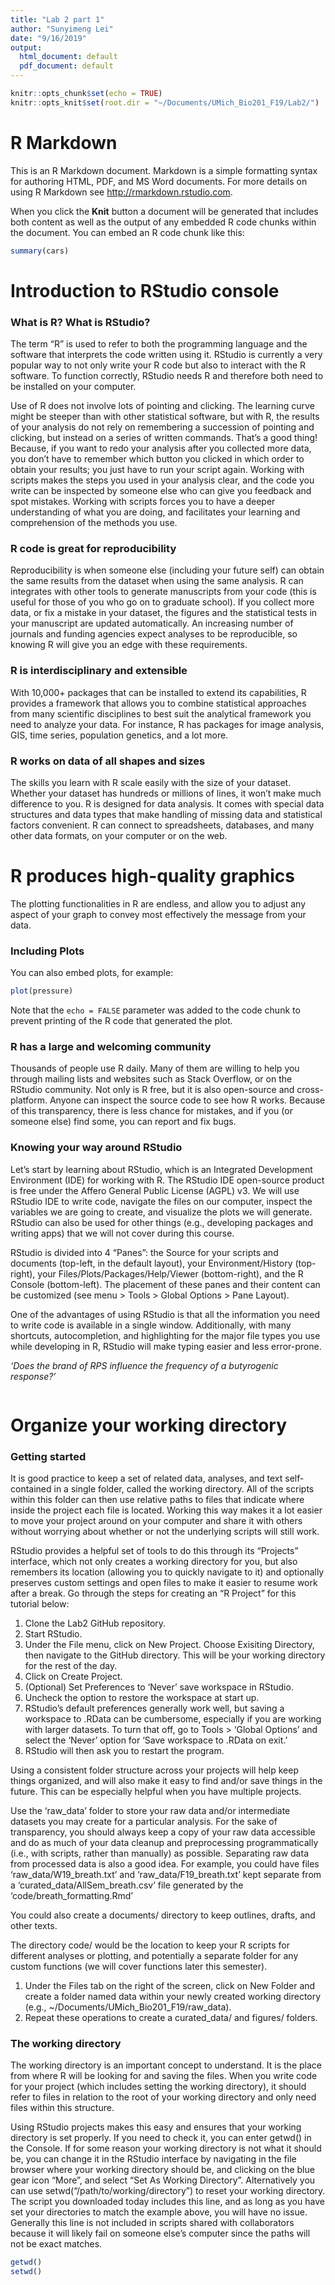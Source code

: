 ```yaml
---
title: "Lab 2 part 1"
author: "Sunyimeng Lei"
date: "9/16/2019"
output:
  html_document: default
  pdf_document: default
---
```


```r
knitr::opts_chunk$set(echo = TRUE)
knitr::opts_knit$set(root.dir = "~/Documents/UMich_Bio201_F19/Lab2/")
```

# R Markdown

This is an R Markdown document. Markdown is a simple formatting syntax for authoring HTML, PDF, and MS Word documents. For more details on using R Markdown see <http://rmarkdown.rstudio.com>.

When you click the **Knit** button a document will be generated that includes both content as well as the output of any embedded R code chunks within the document. You can embed an R code chunk like this:

```r
summary(cars)
```

# Introduction to RStudio console

### What is R? What is RStudio?

The term “R” is used to refer to both the programming language and the software that interprets the code written using it. RStudio is currently a very popular way to not only write your R code but also to interact with the R software. To function correctly, RStudio needs R and therefore both need to be installed on your computer.

Use of R does not involve lots of pointing and clicking. The learning curve might be steeper than with other statistical software, but with R, the results of your analysis do not rely on remembering a succession of pointing and clicking, but instead on a series of written commands. That’s a good thing! Because, if you want to redo your analysis after you collected more data, you don’t have to remember which button you clicked in which order to obtain your results; you just have to run your script again. Working with scripts makes the steps you used in your analysis clear, and the code you write can be inspected by someone else who can give you feedback and spot mistakes. Working with scripts forces you to have a deeper understanding of what you are doing, and facilitates your learning and comprehension of the methods you use.

### R code is great for reproducibility

Reproducibility is when someone else (including your future self) can obtain the same results from the dataset when using the same analysis. R can integrates with other tools to generate manuscripts from your code (this is useful for those of you who go on to graduate school). If you collect more data, or fix a mistake in your dataset, the figures and the statistical tests in your manuscript are updated automatically. An increasing number of journals and funding agencies expect analyses to be reproducible, so knowing R will give you an edge with these requirements.

### R is interdisciplinary and extensible 

With 10,000+ packages that can be installed to extend its capabilities, R provides a framework that allows you to combine statistical approaches from many scientific disciplines to best suit the analytical framework you need to analyze your data. For instance, R has packages for image analysis, GIS, time series, population genetics, and a lot more.

### R works on data of all shapes and sizes

The skills you learn with R scale easily with the size of your dataset. Whether your dataset has hundreds or millions of lines, it won’t make much difference to you. R is designed for data analysis. It comes with special data structures and data types that make handling of missing data and statistical factors convenient. R can connect to spreadsheets, databases, and many other data formats, on your computer or on the web.

# R produces high-quality graphics

The plotting functionalities in R are endless, and allow you to adjust any aspect of your graph to convey most effectively the message from your data.

### Including Plots

You can also embed plots, for example:

```r
plot(pressure)
```

Note that the `echo = FALSE` parameter was added to the code chunk to prevent printing of the R code that generated the plot.

### R has a large and welcoming community

Thousands of people use R daily. Many of them are willing to help you through mailing lists and websites such as Stack Overflow, or on the RStudio community. Not only is R free, but it is also open-source and cross-platform. Anyone can inspect the source code to see how R works. Because of this transparency, there is less chance for mistakes, and if you (or someone else) find some, you can report and fix bugs.

### Knowing your way around RStudio

Let’s start by learning about RStudio, which is an Integrated Development Environment (IDE) for working with R. The RStudio IDE open-source product is free under the Affero General Public License (AGPL) v3. We will use RStudio IDE to write code, navigate the files on our computer, inspect the variables we are going to create, and visualize the plots we will generate. RStudio can also be used for other things (e.g., developing packages and writing apps) that we will not cover during this course.

RStudio is divided into 4 “Panes”: the Source for your scripts and documents (top-left, in the default layout), your Environment/History (top-right), your Files/Plots/Packages/Help/Viewer (bottom-right), and the R Console (bottom-left). The placement of these panes and their content can be customized (see menu > Tools > Global Options > Pane Layout).
 
One of the advantages of using RStudio is that all the information you need to write code is available in a single window. Additionally, with many shortcuts, autocompletion, and highlighting for the major file types you use while developing in R, RStudio will make typing easier and less error-prone.



*'Does the brand of RPS influence the frequency of a butyrogenic response?'*
```r

```

# Organize your working directory

### Getting started

It is good practice to keep a set of related data, analyses, and text self-contained in a single folder, called the working directory. All of the scripts within this folder can then use relative paths to files that indicate where inside the project each file is located. Working this way makes it a lot easier to move your project around on your computer and share it with others without worrying about whether or not the underlying scripts will still work.
 
RStudio provides a helpful set of tools to do this through its “Projects” interface, which not only creates a working directory for you, but also remembers its location (allowing you to quickly navigate to it) and optionally preserves custom settings and open files to make it easier to resume work after a break. Go through the steps for creating an “R Project” for this tutorial below:

1. Clone the Lab2 GitHub repository. 
2. Start RStudio.
3. Under the File menu, click on New Project. Choose Exisiting Directory, then navigate to the GitHub directory. This will be your working directory for the rest of the day.
4. Click on Create Project.
5. (Optional) Set Preferences to ‘Never’ save workspace in RStudio.
6. Uncheck the option to restore the workspace at start up.
7. RStudio’s default preferences generally work well, but saving a workspace to .RData can be cumbersome, especially if you are working with larger datasets. To turn that off, go to Tools > ‘Global Options’ and select the ‘Never’ option for ‘Save workspace to .RData on exit.’
8. RStudio will then ask you to restart the program.

Using a consistent folder structure across your projects will help keep things organized, and will also make it easy to find and/or save things in the future. This can be especially helpful when you have multiple projects. 

Use the ‘raw_data’ folder to store your raw data and/or intermediate datasets you may create for a particular analysis. For the sake of transparency, you should always keep a copy of your raw data accessible and do as much of your data cleanup and preprocessing programmatically (i.e., with scripts, rather than manually) as possible. Separating raw data from processed data is also a good idea. For example, you could have files 'raw_data/W19_breath.txt' and 'raw_data/F19_breath.txt' kept separate from a 'curated_data/AllSem_breath.csv' file generated by the 'code/breath_formatting.Rmd'

You could also create a documents/ directory to keep outlines, drafts, and other texts.

The directory code/ would be the location to keep your R scripts for different analyses or plotting, and potentially a separate folder for any custom functions (we will cover functions later this semester).
 
1. Under the Files tab on the right of the screen, click on New Folder and create a folder named data within your newly created working directory (e.g., ~/Documents/UMich_Bio201_F19/raw_data).  
2. Repeat these operations to create a curated_data/ and figures/ folders.

### The working directory

The working directory is an important concept to understand. It is the place from where R will be looking for and saving the files. When you write code for your project (which includes setting the working directory), it should refer to files in relation to the root of your working directory and only need files within this structure.
 
Using RStudio projects makes this easy and ensures that your working directory is set properly. If you need to check it, you can enter getwd() in the Console. If for some reason your working directory is not what it should be, you can change it in the RStudio interface by navigating in the file browser where your working directory should be, and clicking on the blue gear icon “More”, and select “Set As Working Directory”. Alternatively you can use setwd("/path/to/working/directory") to reset your working directory. The script you downloaded today includes this line, and as long as you have set your directories to match the example above, you will have no issue. Generally this line is not included in scripts shared with collaborators because it will likely fail on someone else’s computer since the paths will not be exact matches.

```r
getwd()
setwd() 
```

